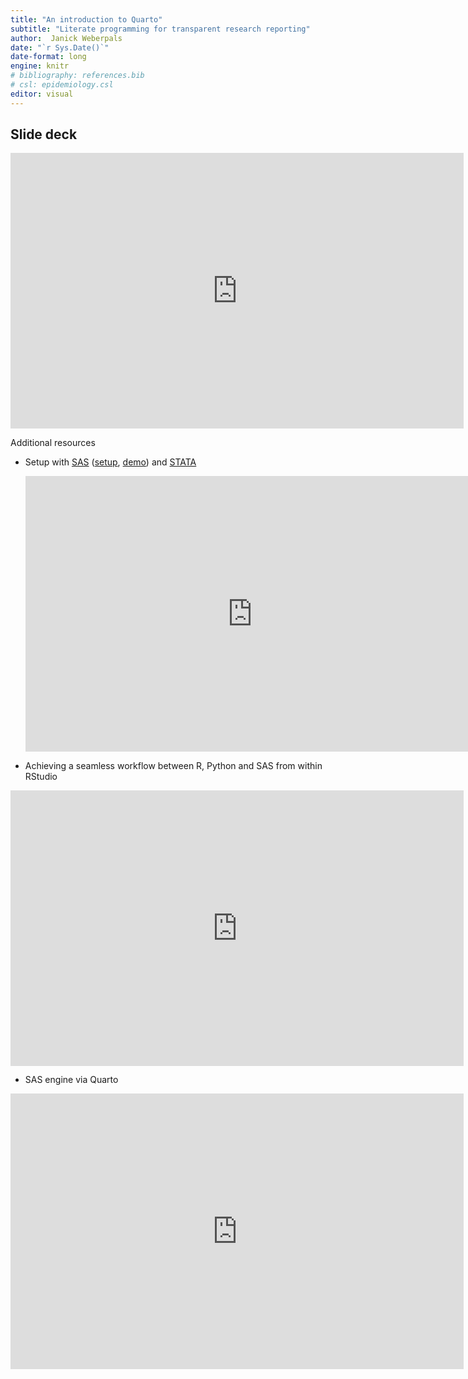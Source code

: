 ```yaml
---
title: "An introduction to Quarto"
subtitle: "Literate programming for transparent research reporting"
author:  Janick Weberpals
date: "`r Sys.Date()`"
date-format: long
engine: knitr
# bibliography: references.bib
# csl: epidemiology.csl
editor: visual
---
```


## Slide deck

<iframe src="https://janickweberpals.github.io/quarto_icpe_2024/index.html" frameborder="0" width="725" height="440.6641" allowfullscreen="true" mozallowfullscreen="true" webkitallowfullscreen="true">

</iframe>

Additional resources

-   Setup with [SAS](https://sassoftware.github.io/saspy/configuration.html#http) ([setup](https://www.harveyl888.com/outputs/quarto_02.html), [demo](https://www.harveyl888.com/outputs/quarto_02.html)) and [STATA](https://users.ssc.wisc.edu/~hemken/Stataworkshops/Statamarkdown/stata-and-r-markdown.html)

    <iframe width="725" height="440.6641" src="https://www.youtube.com/embed/A2-Ti-c6w8c?si=iUK56qZdMkVbfl-2" title="YouTube video player" frameborder="0" allow="accelerometer; autoplay; clipboard-write; encrypted-media; gyroscope; picture-in-picture; web-share" referrerpolicy="strict-origin-when-cross-origin" allowfullscreen>

    </iframe>

-   Achieving a seamless workflow between R, Python and SAS from within RStudio

<iframe width="725" height="440.6641" src="https://www.youtube.com/embed/iS9toBHswBY?si=VjVGwy-lZ2ZVGGsa" title="YouTube video player" frameborder="0" allow="accelerometer; autoplay; clipboard-write; encrypted-media; gyroscope; picture-in-picture; web-share" referrerpolicy="strict-origin-when-cross-origin" allowfullscreen>

</iframe>

-   SAS engine via Quarto

<iframe width="725" height="440.6641" src="https://www.youtube.com/embed/4c9T6-__vI8?si=HyYdxcP2Q-vlio3M" title="YouTube video player" frameborder="0" allow="accelerometer; autoplay; clipboard-write; encrypted-media; gyroscope; picture-in-picture; web-share" referrerpolicy="strict-origin-when-cross-origin" allowfullscreen>

</iframe>
